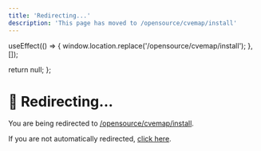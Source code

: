 ```yaml
---
title: 'Redirecting...'
description: 'This page has moved to /opensource/cvemap/install'
---
```



  useEffect(() => {
    window.location.replace('/opensource/cvemap/install');
  }, []);
  
  return null;
};

<RedirectComponent />

# 🔄 Redirecting...

You are being redirected to [/opensource/cvemap/install](/opensource/cvemap/install).

If you are not automatically redirected, [click here](/opensource/cvemap/install).

<script dangerouslySetInnerHTML={{
  __html: `
    setTimeout(function() {
      if (typeof window !== 'undefined') {
        window.location.href = '/opensource/cvemap/install';
      }
    }, 100);
  `
}} />